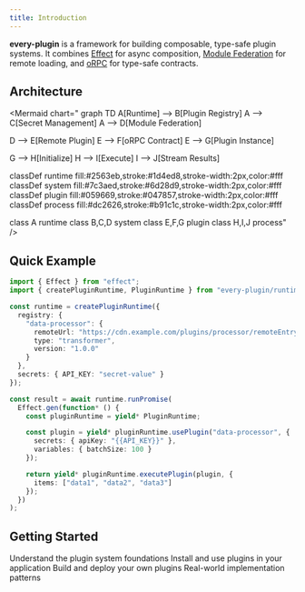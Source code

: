 ```yaml
---
title: Introduction
---
```


**every-plugin** is a framework for building composable, type-safe plugin systems. It combines [Effect](https://effect.website/) for async composition, [Module Federation](https://module-federation.io/) for remote loading, and [oRPC](https://orpc.io/) for type-safe contracts.

## Architecture

<Mermaid
  chart="
graph TD
  A[Runtime] --> B[Plugin Registry]
  A --> C[Secret Management]
  A --> D[Module Federation]

  D --> E[Remote Plugin]
  E --> F[oRPC Contract]
  E --> G[Plugin Instance]

  G --> H[Initialize]
  H --> I[Execute]
  I --> J[Stream Results]

  classDef runtime fill:#2563eb,stroke:#1d4ed8,stroke-width:2px,color:#fff
  classDef system fill:#7c3aed,stroke:#6d28d9,stroke-width:2px,color:#fff
  classDef plugin fill:#059669,stroke:#047857,stroke-width:2px,color:#fff
  classDef process fill:#dc2626,stroke:#b91c1c,stroke-width:2px,color:#fff

  class A runtime
  class B,C,D system
  class E,F,G plugin
  class H,I,J process"
/>

## Quick Example

```typescript
import { Effect } from "effect";
import { createPluginRuntime, PluginRuntime } from "every-plugin/runtime";

const runtime = createPluginRuntime({
  registry: {
    "data-processor": {
      remoteUrl: "https://cdn.example.com/plugins/processor/remoteEntry.js",
      type: "transformer",
      version: "1.0.0"
    }
  },
  secrets: { API_KEY: "secret-value" }
});

const result = await runtime.runPromise(
  Effect.gen(function* () {
    const pluginRuntime = yield* PluginRuntime;

    const plugin = yield* pluginRuntime.usePlugin("data-processor", {
      secrets: { apiKey: "{{API_KEY}}" },
      variables: { batchSize: 100 }
    });

    return yield* pluginRuntime.executePlugin(plugin, {
      items: ["data1", "data2", "data3"]
    });
  })
);
```

## Getting Started

<Cards>
  <Card title="Core Concepts" href="/docs/core">
    Understand the plugin system foundations
  </Card>
  <Card title="Runtime Usage" href="/docs/runtime">
    Install and use plugins in your application
  </Card>
  <Card title="Creating Plugins" href="/docs/plugins">
    Build and deploy your own plugins
  </Card>
  <Card title="Examples" href="/docs/examples">
    Real-world implementation patterns
  </Card>
</Cards>
